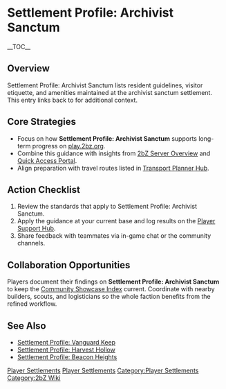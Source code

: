 {{Short description|Settlement Profile: Archivist Sanctum lists resident guidelines, visitor etiquette, and amenities maintained at the archivist sanctum settlement}}
= Settlement Profile: Archivist Sanctum =
{{2bZ Navbox}}
__TOC__

== Overview ==
Settlement Profile: Archivist Sanctum lists resident guidelines, visitor etiquette, and
amenities maintained at the archivist sanctum settlement. This entry links back to
[[Category:Player Settlements|Player Settlements]] for additional context.

== Core Strategies ==
* Focus on how '''Settlement Profile: Archivist Sanctum''' supports long-term progress on [[play.2bz.org]].
* Combine this guidance with insights from [[2bZ Server Overview]] and [[Quick Access Portal]].
* Align preparation with travel routes listed in [[Transport Planner Hub]].

== Action Checklist ==
# Review the [[Category:Player Settlements|Player Settlements]] standards that apply to Settlement Profile: Archivist Sanctum.
# Apply the guidance at your current base and log results on the [[Player Support Hub]].
# Share feedback with teammates via in-game chat or the community channels.

== Collaboration Opportunities ==
Players document their findings on '''Settlement Profile: Archivist Sanctum''' to keep the
[[Community Showcase Index]] current. Coordinate with nearby builders, scouts, and
logisticians so the whole faction benefits from the refined workflow.

== See Also ==
* [[Settlement Profile: Vanguard Keep]]
* [[Settlement Profile: Harvest Hollow]]
* [[Settlement Profile: Beacon Heights]]

[[Category:Player Settlements]]
[[Category:2bZ Wiki]]
